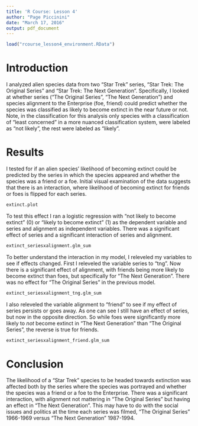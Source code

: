 ```yaml
---
title: 'R Course: Lesson 4'
author: "Page Piccinini"
date: "March 17, 2016"
output: pdf_document
---
```

```r
load("rcourse_lesson4_environment.RData")
```

# Introduction

I analyzed alien species data from two "Star Trek" series, "Star Trek: The Original Series" and "Star Trek: The Next Generation". Specifically, I looked at whether series ("The Original Series", "The Next Generation") and species alignment to the Enterprise (foe, friend) could predict whether the species was classified as likely to become extinct in the near future or not. Note, in the classification for this analysis only species with a classification of "least concerned" in a more nuanced classification system, were labeled as "not likely", the rest were labeled as "likely".


# Results

I tested for if an alien species' likelihood of becoming extinct could be predicted by the series in which the species appeared and whether the species was a friend or a foe. Initial visual examination of the data suggests that there is an interaction, where likelihood of becoming extinct for friends or foes is flipped for each series.

```r
extinct.plot
```

To test this effect I ran a logistic regression with "not likely to become extinct" (0) or "likely to become extinct" (1) as the dependent variable and series and alignment as independent variables. There was a significant effect of series and a significant interaction of series and alignment.

```r
extinct_seriesxalignment.glm_sum
```

To better understand the interaction in my model, I releveled my variables to see if effects changed. First I releveled the variable series to "tng". Now there is a significant effect of alignment, with friends being more likely to become extinct than foes, but specifically for "The Next Generation". There was no effect for "The Original Series" in the previous model.

```r
extinct_seriesxalignment_tng.glm_sum
```

I also releveled the variable alignment to "friend" to see if my effect of series persists or goes away. As one can see I still have an effect of series, but now in the opposite direction. So while foes were significantly more likely to *not* become extinct in "The Next Generation" than "The Original Series", the reverse is true for friends.

```r
extinct_seriesxalignment_friend.glm_sum
```


# Conclusion

The likelihood of a "Star Trek" species to be headed towards extinction was affected both by the series where the species was portrayed and whether the species was a friend or a foe to the Enterprise. There was a significant interaction, with alignment not mattering in "The Original Series" but having an effect in "The Next Generation". This may have to do with the social issues and politics at the time each series was filmed, "The Original Series" 1966-1969 versus "The Next Generation" 1987-1994.



